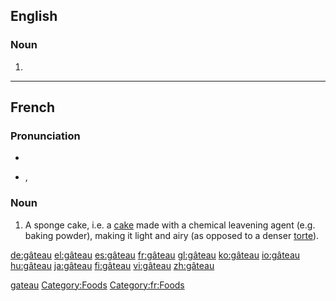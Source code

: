 ==English==

===Noun===
{{en-noun|gâteaux|pl2=gâteaus}}

# {{alternative form of|[[gateau]]}}

[[Category:English words spelled with diacritics|gateau]]
[[Category:Foods]]

----

==French==

===Pronunciation===
* {{audio|Fr-gâteau.ogg|audio}}
* {{IPA|lang=fr|/ɡa.tɔ/}}, {{SAMPA|/ga.tO/}}

===Noun===
{{fr-noun|m|x}}

# A sponge cake, i.e. a [[cake]] made with a chemical leavening agent (e.g. baking powder), making it light and airy (as opposed to a denser [[torte]]).

[[Category:fr:Foods]]

[[de:gâteau]]
[[el:gâteau]]
[[es:gâteau]]
[[fr:gâteau]]
[[gl:gâteau]]
[[ko:gâteau]]
[[io:gâteau]]
[[hu:gâteau]]
[[ja:gâteau]]
[[fi:gâteau]]
[[vi:gâteau]]
[[zh:gâteau]]